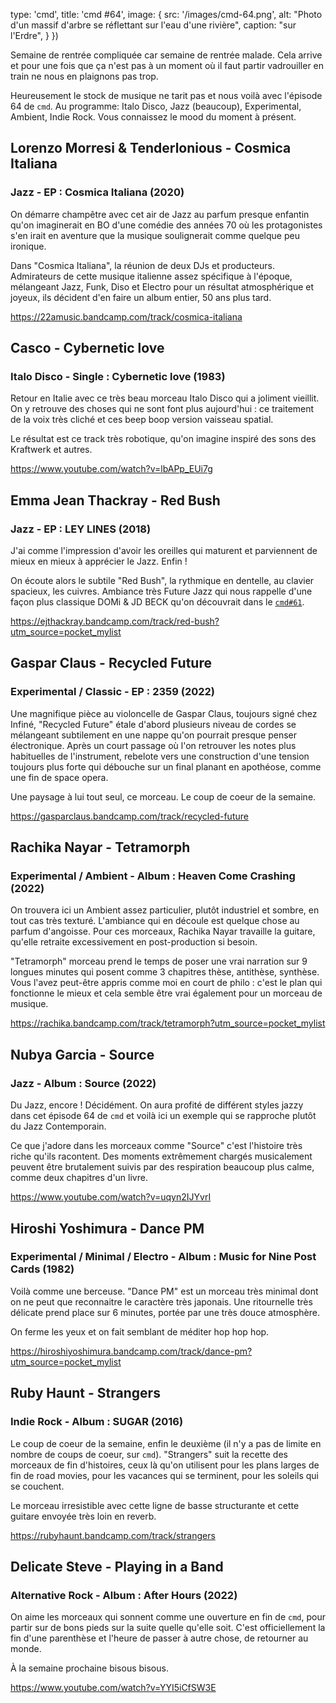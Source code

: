 
  type: 'cmd',
  title: 'cmd #64',
  image: {
    src: '/images/cmd-64.png',
    alt: "Photo d'un massif d'arbre se réflettant sur l'eau d'une rivière",
    caption: "sur l'Erdre",
  }
})

Semaine de rentrée compliquée car semaine de rentrée malade. Cela arrive et pour
une fois que ça n'est pas à un moment où il faut partir vadrouiller en train ne
nous en plaignons pas trop.

Heureusement le stock de musique ne tarit pas et nous voilà avec l'épisode 64 de
`cmd`. Au programme: Italo Disco, Jazz (beaucoup), Experimental, Ambient, Indie
Rock. Vous connaissez le mood du moment à présent.





## Lorenzo Morresi & Tenderlonious - Cosmica Italiana

### Jazz - EP : Cosmica Italiana (2020)

On démarre champêtre avec cet air de Jazz au parfum presque enfantin qu'on
imaginerait en BO d'une comédie des années 70 où les protagonistes s'en irait en
aventure que la musique soulignerait comme quelque peu ironique.

Dans "Cosmica Italiana", la réunion de deux DJs et producteurs. Admirateurs de
cette musique italienne assez spécifique à l'époque, mélangeant Jazz, Funk, Diso
et Electro pour un résultat atmosphérique et joyeux, ils décident d'en faire un
album entier, 50 ans plus tard.

https://22amusic.bandcamp.com/track/cosmica-italiana


## Casco - Cybernetic love

### Italo Disco - Single : Cybernetic love (1983)

Retour en Italie avec ce très beau morceau Italo Disco qui a joliment vieillit.
On y retrouve des choses qui ne sont font plus aujourd'hui : ce traitement de la
voix très cliché et ces beep boop version vaisseau spatial.

Le résultat est ce track très robotique, qu'on imagine inspiré des sons des
Kraftwerk et autres.

https://www.youtube.com/watch?v=lbAPp_EUi7g



## Emma Jean Thackray - Red Bush

### Jazz - EP : LEY LINES (2018)

J'ai comme l'impression d'avoir les oreilles qui maturent et parviennent de
mieux en mieux à apprécier le Jazz. Enfin !

On écoute alors le subtile "Red Bush", la rythmique en dentelle, au clavier
spacieux, les cuivres. Ambiance très Future Jazz qui nous rappelle d'une façon
plus classique DOMi & JD BECK qu'on découvrait dans le
[`cmd#61`](https://cmd.wuips.com/post/2022-08-19-cmd-61).

https://ejthackray.bandcamp.com/track/red-bush?utm_source=pocket_mylist




## Gaspar Claus - Recycled Future

### Experimental / Classic - EP : 2359 (2022)

Une magnifique pièce au violoncelle de Gaspar Claus, toujours signé chez Infiné,
"Recycled Future" étale d'abord plusieurs niveau de cordes se mélangeant
subtilement en une nappe qu'on pourrait presque penser électronique. Après un
court passage où l'on retrouver les notes plus habituelles de l'instrument,
rebelote vers une construction d'une tension toujours plus forte qui débouche
sur un final planant en apothéose, comme une fin de space opera.

Une paysage à lui tout seul, ce morceau. Le coup de coeur de la semaine.

https://gasparclaus.bandcamp.com/track/recycled-future



## Rachika Nayar - Tetramorph

### Experimental / Ambient - Album : Heaven Come Crashing (2022)

On trouvera ici un Ambient assez particulier, plutôt industriel et sombre, en
tout cas très texturé. L'ambiance qui en découle est quelque chose au parfum
d'angoisse. Pour ces morceaux, Rachika Nayar travaille la guitare, qu'elle
retraite excessivement en post-production si besoin.

"Tetramorph" morceau prend le temps de poser une vrai narration sur 9 longues
minutes qui posent comme 3 chapitres thèse, antithèse, synthèse. Vous l'avez
peut-être appris comme moi en court de philo : c'est le plan qui fonctionne le
mieux et cela semble être vrai également pour un morceau de musique.

https://rachika.bandcamp.com/track/tetramorph?utm_source=pocket_mylist


## Nubya Garcia - Source

### Jazz - Album : Source (2022)

Du Jazz, encore ! Décidément. On aura profité de différent styles jazzy dans cet
épisode 64 de `cmd` et voilà ici un exemple qui se rapproche plutôt du Jazz
Contemporain.

Ce que j'adore dans les morceaux comme "Source" c'est l'histoire très riche
qu'ils racontent. Des moments extrêmement chargés musicalement peuvent être
brutalement suivis par des respiration beaucoup plus calme, comme deux chapitres
d'un livre.

https://www.youtube.com/watch?v=uqyn2IJYvrI



## Hiroshi Yoshimura - Dance PM

### Experimental / Minimal / Electro - Album : Music for Nine Post Cards (1982)

Voilà comme une berceuse. "Dance PM" est un morceau très minimal dont on ne peut
que reconnaitre le caractère très japonais. Une ritournelle très délicate prend
place sur 6 minutes, portée par une très douce atmosphère.

On ferme les yeux et on fait semblant de méditer hop hop hop.

https://hiroshiyoshimura.bandcamp.com/track/dance-pm?utm_source=pocket_mylist


## Ruby Haunt - Strangers

### Indie Rock - Album : SUGAR (2016)

Le coup de coeur de la semaine, enfin le deuxième (il n'y a pas de limite en
nombre de coups de coeur, sur `cmd`). "Strangers" suit la recette des morceaux
de fin d'histoires, ceux là qu'on utilisent pour les plans larges de fin de road
movies, pour les vacances qui se terminent, pour les soleils qui se couchent.

Le morceau irresistible avec cette ligne de basse structurante et cette guitare
envoyée très loin en reverb.

https://rubyhaunt.bandcamp.com/track/strangers




## Delicate Steve - Playing in a Band

### Alternative Rock - Album : After Hours (2022)

On aime les morceaux qui sonnent comme une ouverture en fin de `cmd`, pour
partir sur de bons pieds sur la suite quelle qu'elle soit. C'est officiellement
la fin d'une parenthèse et l'heure de passer à autre chose, de retourner au
monde.

À la semaine prochaine bisous bisous.

https://www.youtube.com/watch?v=YYI5iCfSW3E


